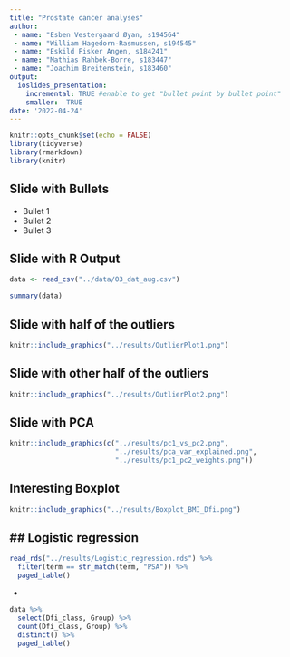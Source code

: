 ```yaml
---
title: "Prostate cancer analyses"
author:  
 - name: "Esben Vestergaard Øyan, s194564"  
 - name: "William Hagedorn-Rasmussen, s194545"  
 - name: "Eskild Fisker Angen, s184241"  
 - name: "Mathias Rahbek-Borre, s183447"  
 - name: "Joachim Breitenstein, s183460"  
output:
  ioslides_presentation:
    incremental: TRUE #enable to get "bullet point by bullet point"
    smaller:  TRUE
date: '2022-04-24'
---
```


```r
knitr::opts_chunk$set(echo = FALSE)
library(tidyverse)
library(rmarkdown)
library(knitr)
```

## Slide with Bullets

- Bullet 1
- Bullet 2
- Bullet 3

## Slide with R Output
```r
data <- read_csv("../data/03_dat_aug.csv")
```


```r
summary(data)
```

## Slide with half of the outliers

```r
knitr::include_graphics("../results/OutlierPlot1.png")
```

## Slide with other half of the outliers

```r
knitr::include_graphics("../results/OutlierPlot2.png")
```


## Slide with PCA


```r
knitr::include_graphics(c("../results/pc1_vs_pc2.png",
                          "../results/pca_var_explained.png",
                          "../results/pc1_pc2_weights.png"))
```

## Interesting Boxplot
```r
knitr::include_graphics("../results/Boxplot_BMI_Dfi.png")
```


## Logistic regression
--
```r
read_rds("../results/Logistic_regression.rds") %>%
  filter(term == str_match(term, "PSA")) %>% 
  paged_table()
```
-
```r
data %>% 
  select(Dfi_class, Group) %>% 
  count(Dfi_class, Group) %>% 
  distinct() %>% 
  paged_table()
```

